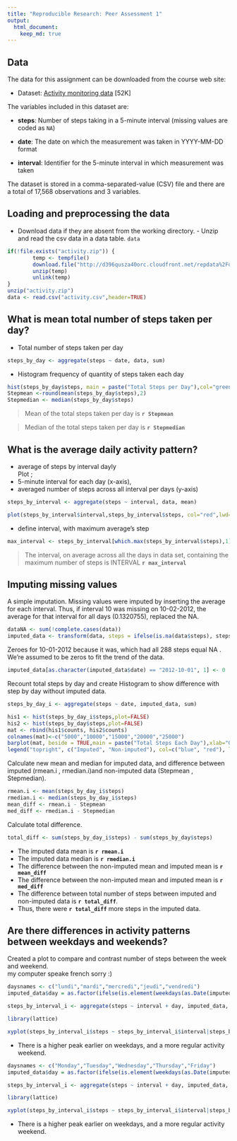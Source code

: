 ```yaml
---
title: "Reproducible Research: Peer Assessment 1"
output: 
  html_document:
    keep_md: true
---
```

## Data

The data for this assignment can be downloaded from the course web
site:

* Dataset: [Activity monitoring data](https://d396qusza40orc.cloudfront.net/repdata%2Fdata%2Factivity.zip) [52K]

The variables included in this dataset are:

- **steps**: Number of steps taking in a 5-minute interval (missing
    values are coded as `NA`)

- **date**: The date on which the measurement was taken in YYYY-MM-DD
    format

- **interval**: Identifier for the 5-minute interval in which
    measurement was taken


The dataset is stored in a comma-separated-value (CSV) file and there are a total of 17,568 observations and 3 variables.


## Loading and preprocessing the data

- Download data if they are absent from the working directory. - Unzip and read the csv data in a data table. ``data``

```r
if(!file.exists("activity.zip")) {
        temp <- tempfile()
        download.file("http://d396qusza40orc.cloudfront.net/repdata%2Fdata%2Factivity.zip",temp)
        unzip(temp)
        unlink(temp)
}
unzip("activity.zip")
data <- read.csv("activity.csv",header=TRUE)
```

## What is mean total number of steps taken per day?

- Total number of steps taken per day
```r
steps_by_day <- aggregate(steps ~ date, data, sum)
```

- Histogram frequency of quantity of steps taken each day
```r
hist(steps_by_day$steps, main = paste("Total Steps per Day"),col="green", xlab="Qty of Steps")
Stepmean <-round(mean(steps_by_day$steps),2)
Stepmedian <- median(steps_by_day$steps)
```

>Mean of the total steps taken per day is **`r Stepmean`**

>Median of the total steps taken per day is **`r Stepmedian`**


## What is the average daily activity pattern?
- average of steps by interval dayly    
    Plot ;   
- 5-minute interval for each day (x-axis),  
- averaged number of steps across all interval per days (y-axis)

```r
steps_by_interval <- aggregate(steps ~ interval, data, mean)

plot(steps_by_interval$interval,steps_by_interval$steps, col="red",lwd=3, type="l", xlab="Interval", ylab="Number of Steps",main="Average Number of Steps per Day by Interval")
```   

- define interval, with maximum average's step   
```r
max_interval <- steps_by_interval[which.max(steps_by_interval$steps),1]
```

>The interval, on average across all the days in data set, containing the maximum number of steps is INTERVAL **`r max_interval`**

## Imputing missing values

A simple imputation. Missing values were imputed by inserting the average for each interval. Thus, if interval 10 was missing on 10-02-2012, the average for that interval for all days (0.1320755), replaced the NA.

```r
dataNA <- sum(!complete.cases(data))
imputed_data <- transform(data, steps = ifelse(is.na(data$steps), steps_by_interval$steps[match(data$interval, steps_by_interval$interval)], data$steps))
```
Zeroes for 10-01-2012 because it was, which had all 288 steps equal NA . We're assumed to be zeros to fit the trend of the data. 
```r
imputed_data[as.character(imputed_data$date) == "2012-10-01", 1] <- 0
```
Recount total steps by day and create Histogram to show difference with step by day without imputed data.
```r
steps_by_day_i <- aggregate(steps ~ date, imputed_data, sum)
```
```r
his1 <- hist(steps_by_day_i$steps,plot=FALSE)
his2 <- hist(steps_by_day$steps,plot=FALSE)
mat <- rbind(his1$counts, his2$counts)
colnames(mat)<-c("5000","10000","15000","20000","25000")
barplot(mat, beside = TRUE,main = paste("Total Steps Each Day"),xlab="Qty of Steps", col = c("blue", "red"))
legend("topright", c("Imputed", "Non-imputed"), col=c("blue", "red"), lwd=10)
````
Calculate new mean and median for imputed data, and difference between imputed (rmean.i , rmedian.i)and non-imputed data (Stepmean , Stepmedian).
```r
rmean.i <- mean(steps_by_day_i$steps)
rmedian.i <- median(steps_by_day_i$steps)
mean_diff <- rmean.i - Stepmean
med_diff <- rmedian.i - Stepmedian
```
Calculate total difference.
```r
total_diff <- sum(steps_by_day_i$steps) - sum(steps_by_day$steps)
```
- The imputed data mean is **`r rmean.i`**
- The imputed data median is **`r rmedian.i`**
- The difference between the non-imputed mean and imputed mean is **`r mean_diff`**
- The difference between the non-imputed mean and imputed mean is **`r med_diff`**
- The difference between total number of steps between imputed and non-imputed data is **`r total_diff`**.
- Thus, there were **`r total_diff`** more steps in the imputed data.


## Are there differences in activity patterns between weekdays and weekends?

Created a plot to compare and contrast number of steps between the week and weekend.    
my computer speake french sorry :)   

```r
daysnames <- c("lundi","mardi","mercredi","jeudi","vendredi")
imputed_data$day = as.factor(ifelse(is.element(weekdays(as.Date(imputed_data$date)),daysnames), "Weekday", "Weekend"))

steps_by_interval_i <- aggregate(steps ~ interval + day, imputed_data, mean)

library(lattice)

xyplot(steps_by_interval_i$steps ~ steps_by_interval_i$interval|steps_by_interval_i$day, main="Average Steps per Day by Interval",xlab="Interval", ylab="Steps",layout=c(1,2), type="l")
```


- There is a higher peak earlier on weekdays, and a more regular activity weekend.
 
```r
daysnames <- c("Monday","Tuesday","Wednesday","Thursday","Friday")
imputed_data$day = as.factor(ifelse(is.element(weekdays(as.Date(imputed_data$date)),daysnames), "Weekday", "Weekend"))

steps_by_interval_i <- aggregate(steps ~ interval + day, imputed_data, mean)

library(lattice)

xyplot(steps_by_interval_i$steps ~ steps_by_interval_i$interval|steps_by_interval_i$day, main="Average Steps per Day by Interval",xlab="Interval", ylab="Steps",layout=c(1,2), type="l")
```


- There is a higher peak earlier on weekdays, and a more regular activity weekend.